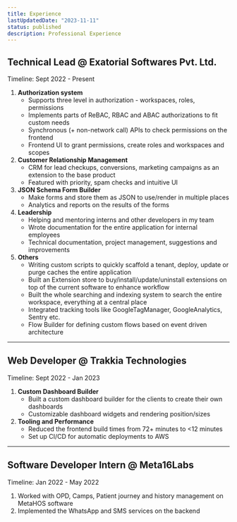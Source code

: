 ```yaml
---
title: Experience
lastUpdatedDate: "2023-11-11"
status: published
description: Professional Experience
---
```


## Technical Lead @ Exatorial Softwares Pvt. Ltd.

Timeline: Sept 2022 - Present

1. **Authorization system**
   - Supports three level in authorization - workspaces, roles, permissions
   - Implements parts of ReBAC, RBAC and ABAC authorizations to fit custom needs
   - Synchronous (+ non-network call) APIs to check permissions on the frontend
   - Frontend UI to grant permissions, create roles and workspaces and scopes
2. **Customer Relationship Management**
   - CRM for lead checkups, conversions, marketing campaigns as an extension to the base product
   - Featured with priority, spam checks and intuitive UI
3. **JSON Schema Form Builder**
   - Make forms and store them as JSON to use/render in multiple places
   - Analytics and reports on the results of the forms
4. **Leadership**
   - Helping and mentoring interns and other developers in my team
   - Wrote documentation for the entire application for internal employees
   - Technical documentation, project management, suggestions and improvements
5. **Others**
   - Writing custom scripts to quickly scaffold a tenant, deploy, update or purge caches the entire application
   - Built an Extension store to buy/install/update/uninstall extensions on top of the current software to enhance workflow
   - Built the whole searching and indexing system to search the entire workspace, everything at a central place
   - Integrated tracking tools like GoogleTagManager, GoogleAnalytics, Sentry etc.
   - Flow Builder for defining custom flows based on event driven architecture

---

## Web Developer @ Trakkia Technologies

Timeline: Sept 2022 - Jan 2023

1. **Custom Dashboard Builder**
   - Built a custom dashboard builder for the clients to create their own dashboards
   - Customizable dashboard widgets and rendering position/sizes
2. **Tooling and Performance**
   - Reduced the frontend build times from 72+ minutes to \<12 minutes
   - Set up CI/CD for automatic deployments to AWS

---

## Software Developer Intern @ Meta16Labs

Timeline: Jan 2022 - May 2022

1. Worked with OPD, Camps, Patient journey and history management on MetaHOS software
2. Implemented the WhatsApp and SMS services on the backend
